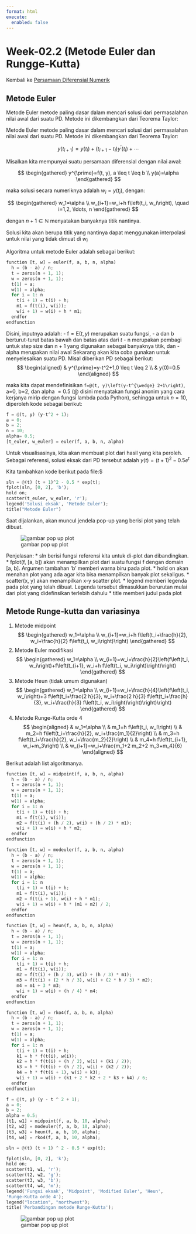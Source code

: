 ```yaml
---
format: html
execute: 
  enabled: false
---
```


# Week-02.2 (Metode Euler dan Rungge-Kutta) 

Kembali ke [Persamaan Diferensial Numerik](../pdnum2023.qmd)

## Metode Euler

Metode Euler metode paling dasar dalam mencari solusi dari permasalahan nilai awal dari suatu PD. Metode ini dikembangkan dari Teorema Taylor:

Metode Euler metode paling dasar dalam mencari solusi dari permasalahan nilai awal dari suatu PD. Metode ini dikembangkan dari Teorema Taylor:

$$
y\left(t_{i+1}\right)=y\left(t_i\right)+\left(t_{i+1}-t_I\right) y^{\prime}\left(t_i\right)+\cdots
$$

Misalkan kita mempunyai suatu persamaan diferensial dengan nilai awal:

$$
\begin{gathered}
y^{\prime}=f(t, y), a \leq t \leq b \\
y(a)=\alpha
\end{gathered}
$$


maka solusi secara numeriknya adalah $w_i= y(t_i)$, dengan:

$$
\begin{gathered}
w_1=\alpha \\
w_{i+1}=w_i+h f\left(t_i, w_i\right), \quad i=1,2, \ldots, n
\end{gathered}
$$


dengan $n+1\in \mathbb{N}$ menyatakan banyaknya titik nantinya.

Solusi kita akan berupa titik yang nantinya dapat menggunakan interpolasi untuk nilai yang tidak dimuat di $w_i$

Algoritma untuk metode Euler adalah sebagai berikut:

```python
function [t, w] = euler(f, a, b, n, alpha)
  h = (b - a) / n;
  t = zeros(n + 1, 1);
  w = zeros(n + 1, 1);
  t(1) = a;
  w(1) = alpha;
  for i = 1: n
    t(i + 1) = t(i) + h;
    m1 = f(t(i), w(i));
    w(i + 1) = w(i) + h * m1;
  endfor
endfunction
```


Disini, inputnya adalah:
- $\mathrm{f}=\mathrm{E}(t, y)$ merupakan suatu fungsi,
- a dan b berturut-turut batas bawah dan batas atas dari $t$
- $\mathrm{n}$ merupakan pembagi untuk step size dan $\mathrm{n}+1$ yang digunakan sebagai banyaknya titik, dan
- alpha merupakan nilai awal
Sekarang akan kita coba gunakan untuk menyelesaikan suatu PD. Misal diberikan PD sebagai berikut:
$$
\begin{aligned}
& y^{\prime}=y-t^2+1,0 \leq t \leq 2 \\
& y(0)=0.5
\end{aligned}
$$

maka kita dapat mendefinisikan `f=@(t, y)\left(y-t^{\wedge} 2+1\right)`, a=0, b=2, dan alpha $=0.5$ (@ disini menyatakan fungsi anonim yang cara kerjanya mirip dengan fungsi lambda pada Python), sehingga untuk $n=10$, diperoleh kode sebagai berikut:


```python
f = @(t, y) (y-t^2 + 1);
a = 0;
b = 2;
n = 10;
alpha= 0.5;
[t_euler, w_euler] = euler(f, a, b, n, alpha)
```

Untuk visualisasinya, kita akan membuat plot dari hasil yang kita peroleh. Sebagai referensi, solusi eksak dari PD tersebut adalah
$y(t)=(t+1)^2- 0.5 e^t$

Kita tambahkan kode berikut pada file:$


```python
sln = @(t) (t + 1)^2 - 0.5 * exp(t);
fplot(sln, [0, 2], 'b');
hold on;
scatter(t_euler, w_euler, 'r');
legend('Solusi eksak', 'Metode Euler');
title("Metode Euler")
```

Saat dijalankan, akan muncul jendela pop-up yang berisi plot yang telah dibuat.

![gambar pop up plot](2023-03-04-11-24-15.png)


Penjelasan:
* sln berisi fungsi referensi kita untuk di-plot dan dibandingkan.
* fplot(f, [a, b]) akan menampilkan plot dari suatu fungsi f dengan domain [a, b]. Argumen tambahan ‘b’ memberi warna biru pada plot.
* hold on akan menahan plot yang ada agar kita bisa menampilkan banyak plot sekaligus.
* scatter(x, y) akan menampilkan x-y scatter plot.
* legend memberi legenda pada plot yang telah dibuat. Legenda tersebut dimasukkan berurutan mulai dari plot yang didefinsikan terlebih dahulu
* title memberi judul pada plot

## Metode Runge-kutta dan variasinya


1. Metode midpoint
$$
\begin{gathered}
w_1=\alpha \\
w_{i+1}=w_i+h f\left(t_i+\frac{h}{2}, w_i+\frac{h}{2} f\left(t_i, w_i\right)\right)
\end{gathered}
$$
2. Metode Euler modifikasi
$$
\begin{gathered}
w_1=\alpha \\
w_{i+1}=w_i+\frac{h}{2}\left(f\left(t_i, w_i\right)+f\left(t_{i+1}, w_i+h f\left(t_i, w_i\right)\right)\right)
\end{gathered}
$$
3. Metode Heun (tidak umum digunakan)
$$
\begin{gathered}
w_1=\alpha \\
w_{i+1}=w_i+\frac{h}{4}\left(f\left(t_i, w_i\right)+3 f\left(t_i+\frac{2 h}{3}, w_i+\frac{2 h}{3} f\left(t_i+\frac{h}{3}, w_i+\frac{h}{3} f\left(t_i, w_i\right)\right)\right)\right)
\end{gathered}
$$
4. Metode Runge-Kutta orde 4
$$
\begin{aligned}
& w_1=\alpha \\
& m_1=h f\left(t_i, w_i\right) \\
& m_2=h f\left(t_i+\frac{h}{2}, w_i+\frac{m_1}{2}\right) \\
& m_3=h f\left(t_i+\frac{h}{2}, w_i+\frac{m_2}{2}\right) \\
& m_4=h f\left(t_{i+1}, w_i+m_3\right) \\
& w_{i+1}=w_i+\frac{m_1+2 m_2+2 m_3+m_4}{6}
\end{aligned}
$$

Berikut adalah list algoritmanya.

```python
function [t, w] = midpoint(f, a, b, n, alpha)
  h = (b - a) / n;
  t = zeros(n + 1, 1);
  w = zeros(n + 1, 1);
  t(1) = a;
  w(1) = alpha;
  for i = 1: n
    t(i + 1) = t(i) + h;
    m1 = f(t(i), w(i));
    m2 = f(t(i) + (h / 2), w(i) + (h / 2) * m1);
    w(i + 1) = w(i) + h * m2;
  endfor
endfunction
```


```python
function [t, w] = modeuler(f, a, b, n, alpha)
  h = (b - a) / n;
  t = zeros(n + 1, 1);
  w = zeros(n + 1, 1);
  t(1) = a;
  w(1) = alpha;
  for i = 1: n
    t(i + 1) = t(i) + h;
    m1 = f(t(i), w(i));
    m2 = f(t(i + 1), w(i) + h * m1);
    w(i + 1) = w(i) + h * (m1 + m2) / 2;
  endfor
endfunction
```

```python
function [t, w] = heun(f, a, b, n, alpha)
  h = (b - a) / n;
  t = zeros(n + 1, 1);
  w = zeros(n + 1, 1);
  t(1) = a;
  w(1) = alpha;
  for i = 1: n
    t(i + 1) = t(i) + h;
    m1 = f(t(i), w(i));
    m2 = f(t(i) + (h / 3), w(i) + (h / 3) * m1);
    m3 = f(t(i) + (2 * h / 3), w(i) + (2 * h / 3) * m2);
    m4 = m1 + 3 * m3;
    w(i + 1) = w(i) + (h / 4) * m4;
  endfor
endfunction
```


```python
function [t, w] = rko4(f, a, b, n, alpha)
  h = (b - a) / n;
  t = zeros(n + 1, 1);
  w = zeros(n + 1, 1);
  t(1) = a;
  w(1) = alpha;
  for i = 1: n
    t(i + 1) = t(i) + h;
    k1 = h * f(t(i), w(i));
    k2 = h * f(t(i) + (h / 2), w(i) + (k1 / 2));
    k3 = h * f(t(i) + (h / 2), w(i) + (k2 / 2));
    k4 = h * f(t(i + 1), w(i) + k3);
    w(i + 1) = w(i) + (k1 + 2 * k2 + 2 * k3 + k4) / 6;
  endfor
endfunction
```


```python
f = @(t, y) (y - t ^ 2 + 1);
a = 0;
b = 2;
alpha = 0.5;
[t1, w1] = midpoint(f, a, b, 10, alpha);
[t2, w2] = modeuler(f, a, b, 10, alpha);
[t3, w3] = heun(f, a, b, 10, alpha);
[t4, w4] = rko4(f, a, b, 10, alpha);

sln = @(t) (t + 1) ^ 2 - 0.5 * exp(t);

fplot(sln, [0, 2], 'k');
hold on;
scatter(t1, w1, 'r');
scatter(t2, w2, 'g');
scatter(t3, w3, 'b');
scatter(t4, w4, 'm');
legend('Fungsi eksak', 'Midpoint', 'Modified Euler', 'Heun',
'Runge-Kutta orde 4');
legend("location", "northwest");
title('Perbandingan metode Runge-Kutta');
```



![gambar pop up plot](2023-03-04-11-25-33.png)






